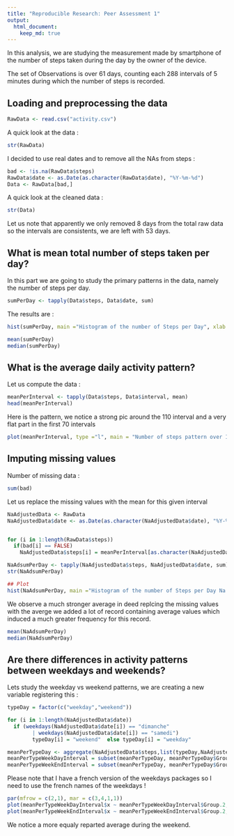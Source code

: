 ```yaml
---
title: "Reproducible Research: Peer Assessment 1"
output: 
  html_document: 
    keep_md: true
---
```

In this analysis, we are studying the measurement made by smartphone
of the number of steps taken during the day by the owner of the device. 

The set of Observations is over 61 days, counting each 288 intervals of 5 minutes
during which the number of steps is recorded. 

## Loading and preprocessing the data
```r
RawData <- read.csv("activity.csv")
``` 
A quick look at the data : 
```r
str(RawData)
```
I decided to use real dates and to remove all the NAs from steps :
```r
bad <- !is.na(RawData$steps)
RawData$date <- as.Date(as.character(RawData$date), "%Y-%m-%d")
Data <- RawData[bad,]
```

A quick look at the cleaned data : 
```r
str(Data)
```

Let us note that apparently we only removed 8 days from the total raw data so the intervals are consistents, we are left with 53 days. 

## What is mean total number of steps taken per day?
In this part we are going to study the primary patterns in the data, namely the number of steps per day. 

```r
sumPerDay <- tapply(Data$steps, Data$date, sum)
```
The results are : 
```r
hist(sumPerDay, main ="Histogram of the number of Steps per Day", xlab = "Number of steps per day")
``` 

```r
mean(sumPerDay)
median(sumPerDay)
```


## What is the average daily activity pattern?
Let us compute the data : 
```r
meanPerInterval <- tapply(Data$steps, Data$interval, mean)
head(meanPerInterval)
```
Here is the pattern, we notice a strong pic around the 110 interval and a very flat 
part in the first 70 intervals 
```r
plot(meanPerInterval, type ="l", main = "Number of steps pattern over Intervals", ylab = "Mean of the number of steps")
```

## Imputing missing values
Number of missing data : 
```r
sum(bad)
```

Let us replace the missing values with the mean for this given interval 
```r
NaAdjustedData <- RawData
NaAdjustedData$date <- as.Date(as.character(NaAdjustedData$date), "%Y-%m-%d")


for (i in 1:length(RawData$steps))
  if(bad[i] == FALSE)
    NaAdjustedData$steps[i] = meanPerInterval[as.character(NaAdjustedData$interval[i])]

NaAdsumPerDay <- tapply(NaAdjustedData$steps, NaAdjustedData$date, sum)
str(NaAdsumPerDay)
```

```r
## Plot 
hist(NaAdsumPerDay, main ="Histogram of the number of Steps per Day Na Adjusted", xlab = "Number of steps per day, NAs were \n replaced by the mean on the interval")
```

We observe a much stronger average in deed replcing the missing values with the averge we added a lot of record containing average values which induced a much greater frequency for this record. 

```r
mean(NaAdsumPerDay)
median(NaAdsumPerDay)  
```


## Are there differences in activity patterns between weekdays and weekends?

Lets study the weekday vs weekend patterns, we are creating a new variable registering this :  
```r
typeDay = factor(c("weekday","weekend"))

for (i in 1:length(NaAdjustedData$date))
  if (weekdays(NaAdjustedData$date[i]) == "dimanche" 
        | weekdays(NaAdjustedData$date[i]) == "samedi")
        typeDay[i] = "weekend"  else typeDay[i] = "weekday"

meanPerTypeDay <- aggregate(NaAdjustedData$steps,list(typeDay,NaAdjustedData$interval), mean)
meanPerTypeWeekDayInterval = subset(meanPerTypeDay, meanPerTypeDay$Group.1 == "weekday")
meanPerTypeWeekEndInterval = subset(meanPerTypeDay, meanPerTypeDay$Group.1 == "weekend")
``` 
Please note  that I have a french version of the weekdays packages so I need to use the french names of the weekdays ! 

```r
par(mfrow = c(2,1), mar = c(3,4,1,1))
plot(meanPerTypeWeekDayInterval$x ~ meanPerTypeWeekDayInterval$Group.2, type = "l", main = "WeekDay average over Indexes", ylab = "steps mean")
plot(meanPerTypeWeekEndInterval$x ~ meanPerTypeWeekEndInterval$Group.2, type = "l", main = "WeekEnd average over Indexes", ylab = "steps mean")
```

We notice a more equaly reparted average during the weekend. 